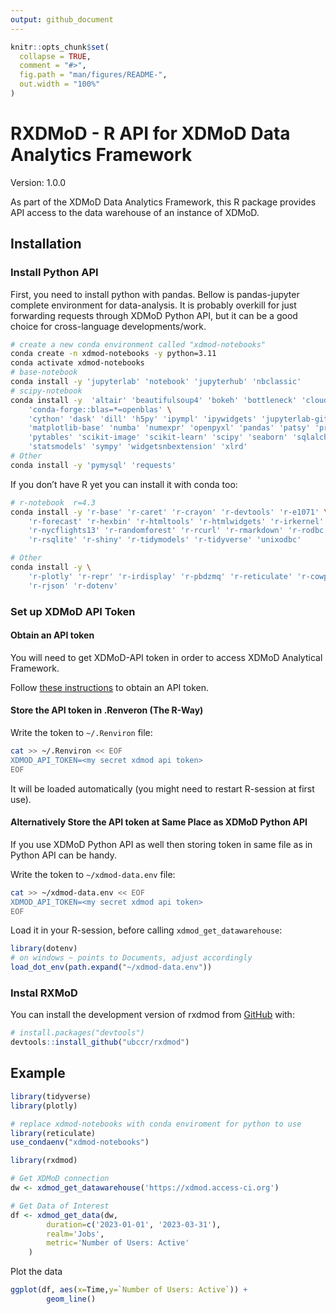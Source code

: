 ```yaml
---
output: github_document
---
```


<!-- README.md is generated from README.Rmd. Please edit that file -->

```r
knitr::opts_chunk$set(
  collapse = TRUE,
  comment = "#>",
  fig.path = "man/figures/README-",
  out.width = "100%"
)
```

# RXDMoD - R API for XDMoD Data Analytics Framework
Version: 1.0.0

As part of the XDMoD Data Analytics Framework, this R package
provides API access to the data warehouse of an instance of
XDMoD.
    

<!-- badges: start -->
<!-- badges: end -->

## Installation

### Install Python API


First, you need to install python with pandas.
Bellow is pandas-jupyter complete environment for data-analysis.
It is probably overkill for just forwarding requests through XDMoD Python API, but
it can be a good choice for cross-language developments/work.

```bash
# create a new conda environment called "xdmod-notebooks"
conda create -n xdmod-notebooks -y python=3.11
conda activate xdmod-notebooks
# base-notebook
conda install -y 'jupyterlab' 'notebook' 'jupyterhub' 'nbclassic'
# scipy-notebook
conda install -y  'altair' 'beautifulsoup4' 'bokeh' 'bottleneck' 'cloudpickle' \
    'conda-forge::blas=*=openblas' \
    'cython' 'dask' 'dill' 'h5py' 'ipympl' 'ipywidgets' 'jupyterlab-git' \
    'matplotlib-base' 'numba' 'numexpr' 'openpyxl' 'pandas' 'patsy' 'protobuf' \
    'pytables' 'scikit-image' 'scikit-learn' 'scipy' 'seaborn' 'sqlalchemy' \
    'statsmodels' 'sympy' 'widgetsnbextension' 'xlrd'
# Other
conda install -y 'pymysql' 'requests'
```

If you don't have R yet you can install it with conda too:

```bash
# r-notebook  r=4.3
conda install -y 'r-base' 'r-caret' 'r-crayon' 'r-devtools' 'r-e1071' \
    'r-forecast' 'r-hexbin' 'r-htmltools' 'r-htmlwidgets' 'r-irkernel' \
    'r-nycflights13' 'r-randomforest' 'r-rcurl' 'r-rmarkdown' 'r-rodbc' \
    'r-rsqlite' 'r-shiny' 'r-tidymodels' 'r-tidyverse' 'unixodbc'

# Other
conda install -y \
    'r-plotly' 'r-repr' 'r-irdisplay' 'r-pbdzmq' 'r-reticulate' 'r-cowplot' \
    'r-rjson' 'r-dotenv'
```



### Set up XDMoD API Token

#### Obtain an API token

You will need to get XDMoD-API token in order to access XDMoD Analytical Framework.

Follow [these instructions](https://github.com/ubccr/xdmod-data#api-token-access) to obtain an API token.

#### Store the API token in .Renveron (The R-Way)

Write the token to `~/.Renviron` file:

```bash
cat >> ~/.Renviron << EOF
XDMOD_API_TOKEN=<my secret xdmod api token>
EOF
```

It will be loaded automatically (you might need to restart R-session at first use).

#### Alternatively Store the API token at Same Place as XDMoD Python API

If you use XDMoD Python API as well then storing token in same file as in Python API can be handy. 

Write the token to `~/xdmod-data.env` file:

```bash
cat >> ~/xdmod-data.env << EOF
XDMOD_API_TOKEN=<my secret xdmod api token>
EOF
```

Load it in your R-session, before calling `xdmod_get_datawarehouse`:

```r
library(dotenv)
# on windows ~ points to Documents, adjust accordingly
load_dot_env(path.expand("~/xdmod-data.env"))
```


### Instal RXMoD

You can install the development version of rxdmod from [GitHub](https://github.com/) with:

``` r
# install.packages("devtools")
devtools::install_github("ubccr/rxdmod")
```

## Example

```r
library(tidyverse)
library(plotly)

# replace xdmod-notebooks with conda enviroment for python to use
library(reticulate)
use_condaenv("xdmod-notebooks")

library(rxdmod)
```

```r
# Get XDMoD connection
dw <- xdmod_get_datawarehouse('https://xdmod.access-ci.org')

# Get Data of Interest
df <- xdmod_get_data(dw,
        duration=c('2023-01-01', '2023-03-31'),
        realm='Jobs',
        metric='Number of Users: Active'
    )
```

Plot the data

```r
ggplot(df, aes(x=Time,y=`Number of Users: Active`)) +
        geom_line()
```
